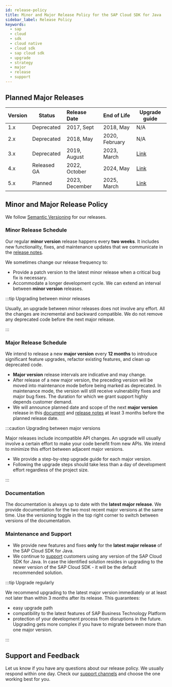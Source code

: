 ```yaml
---
id: release-policy
title: Minor and Major Release Policy for the SAP Cloud SDK for Java
sidebar_label: Release Policy
keywords:
  - sap
  - cloud
  - sdk
  - cloud native
  - cloud sdk
  - sap cloud sdk
  - upgrade
  - strategy
  - major
  - release
  - support
---
```



## Planned Major Releases

| Version | Status      | Release Date   | End of Life    | Upgrade guide                                                        |
| :------ | ----------- | :------------- | :------------- | -------------------------------------------------------------------- |
| 1.x     | Deprecated  | 2017, Sept     | 2018, May      | N/A                                                                  |
| 2.x     | Deprecated  | 2018, May      | 2020, February | N/A                                                                  |
| 3.x     | Deprecated  | 2019, August   | 2023, March    | [Link](https://developers.sap.com/tutorials/s4sdk-migration-v3.html) |
| 4.x     | Released GA | 2022, October  | 2024, May      | [Link](../guides/4.0-upgrade)                                        |
| 5.x     | Planned     | 2023, December | 2025, March    | [Link](guides/5.0-upgrade-steps)                                     |

## Minor and Major Release Policy

We follow [Semantic Versioning](https://semver.org/) for our releases.

### Minor Release Schedule

Our regular **minor version** release happens every **two weeks**.
It includes new functionality, fixes, and maintenance updates that we communicate in the [release notes](./release-notes.mdx).

We sometimes change our release frequency to:

- Provide a patch version to the latest minor release when a critical bug fix is necessary.
- Accommodate a longer development cycle.
  We can extend an interval between **minor version** releases.

:::tip Upgrading between minor releases

Usually, an upgrade between minor releases does not involve any effort.
All the changes are incremental and backward compatible.
We do not remove any deprecated code before the next major release.

:::

### Major Release Schedule

We intend to release a new **major version** every **12 months** to introduce significant feature upgrades, refactor existing features, and clean up deprecated code.

- **Major version** release intervals are indicative and may change.
- After release of a new major version, the preceding version will be moved into maintenance mode before being marked as deprecated.
  In maintenance mode, the version will still receive vulnerability fixes and major bug fixes.
  The duration for which we grant support highly depends customer demand.
- We will announce planned date and scope of the next **major version** release in this [document](#planned-major-release-schedule) and [release notes](./release-notes.mdx) at least 3 months before the planned release date.

:::caution Upgrading between major versions

Major releases include incompatible API changes.
An upgrade will usually involve a certain effort to make your code benefit from new APIs.
We intend to minimize this effort between adjacent major versions.

- We provide a step-by-step upgrade guide for each major version.
- Following the upgrade steps should take less than a day of development effort regardless of the project size.

:::

### Documentation

The documentation is always up to date with the **latest major release**.
We provide documentation for the two most recent major versions at the same time.
Use the versioning toggle in the top right corner to switch between versions of the documentation.

### Maintenance and Support

- We provide new features and fixes **only** for the **latest major release** of the SAP Cloud SDK for Java.
- We continue to [support](/docs/overview/get-support) customers using any version of the SAP Cloud SDK for Java.
  In case the identified solution resides in upgrading to the newer version of the SAP Cloud SDK - it will be the default recommended solution.

:::tip Upgrade regularly

We recommend upgrading to the latest major version immediately or at least not later than within 3 months after its release.
This guarantees:

- easy upgrade path
- compatibility to the latest features of SAP Business Technology Platform
- protection of your development process from disruptions in the future.
  Upgrading gets more complex if you have to migrate between more than one major version.

:::

## Support and Feedback

Let us know if you have any questions about our release policy.
We usually respond within one day.
Check our [support channels](/docs/overview/get-support) and choose the one working best for you.
